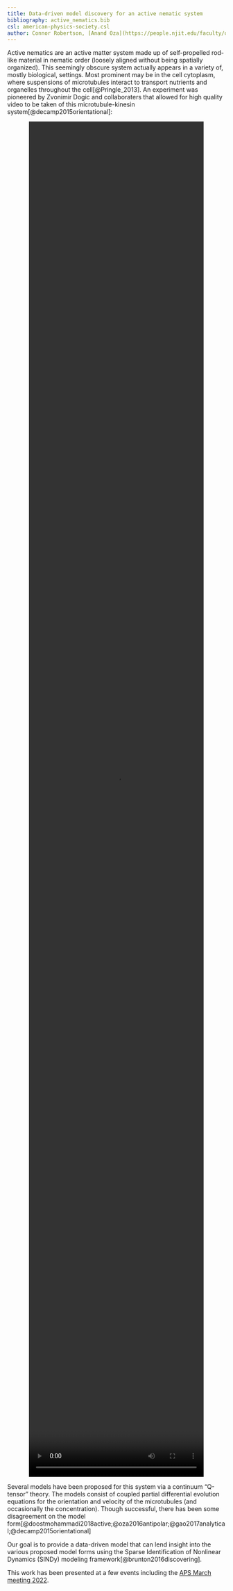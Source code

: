 ```yaml
---
title: Data-driven model discovery for an active nematic system
bibliography: active_nematics.bib
csl: american-physics-society.csl
author: Connor Robertson, [Anand Oza](https://people.njit.edu/faculty/oza), [Travis Askham](https://people.njit.edu/faculty/askham)
---
```


Active nematics are an active matter system made up of self-propelled rod-like material in nematic order (loosely aligned without being spatially organized).
This seemingly obscure system actually appears in a variety of, mostly biological, settings.
Most prominent may be in the cell cytoplasm, where suspensions of microtubules interact to transport nutrients and organelles throughout the cell[@Pringle_2013].
An experiment was pioneered by Zvonimir Dogic and collaboraters that allowed for high quality video to be taken of this microtubule-kinesin system[@decamp2015orientational]:

<div style="text-align: center;">
![](resources/CUT_DeCamp_2015-Supplemental_Video_1.mp4){width="80%" height="80%"}
</div>

Several models have been proposed for this system via a continuum "Q-tensor" theory.
The models consist of coupled partial differential evolution equations for the orientation and velocity of the microtubules (and occasionally the concentration).
Though successful, there has been some disagreement on the model form[@doostmohammadi2018active;@oza2016antipolar;@gao2017analytical;@decamp2015orientational]

Our goal is to provide a data-driven model that can lend insight into the various proposed model forms using the Sparse Identification of Nonlinear Dynamics (SINDy) modeling framework[@brunton2016discovering].

This work has been presented at a few events including the [APS March meeting 2022](https://meetings.aps.org/Meeting/MAR22/Session/M20.7).
